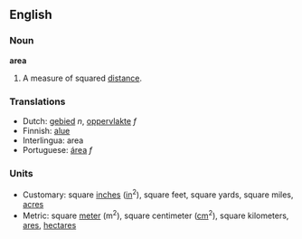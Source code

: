 ==English==

===Noun===
'''area'''

#A measure of squared [[distance]].

===Translations===
*Dutch: [[gebied]] ''n'', [[oppervlakte]] ''f''
*Finnish: [[alue]]
*Interlingua: area
*Portuguese: [[área]] ''f''

===Units===
*Customary: square [[inch]]es ([[in]]<sup>2</sup>), square feet, square yards, square miles, [[acre]]s
*Metric: square [[meter]] (m<sup>2</sup>), square centimeter ([[cm]]<sup>2</sup>), square kilometers, [[are]]s, [[hectare]]s